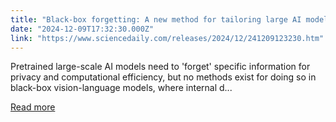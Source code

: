 ```yaml
---
title: "Black-box forgetting: A new method for tailoring large AI models"
date: "2024-12-09T17:32:30.000Z"
link: "https://www.sciencedaily.com/releases/2024/12/241209123230.htm"
---
```


Pretrained large-scale AI models need to 'forget' specific information for privacy and computational efficiency, but no methods exist for doing so in black-box vision-language models, where internal d...

[Read more](https://www.sciencedaily.com/releases/2024/12/241209123230.htm)
